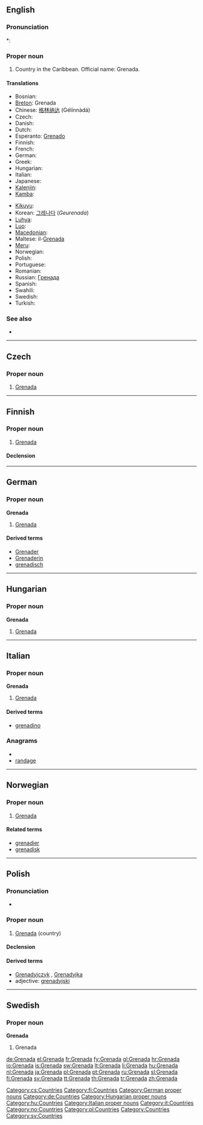 ==English==
{{wikipedia}}

===Pronunciation===
*: {{rhymes|eɪdə}}

===Proper noun===
{{en-proper noun}}

# Country in the Caribbean. Official name: Grenada.

====Translations====
{{trans-top|Caribbean country}}
* Bosnian: {{t-|bs|Grenada|f}}
* [[Breton]]: Grenada
* Chinese: [[格林纳达]] (Gélínnàdá)
* Czech: {{t-|cs|Grenada|f}}
* Danish: {{t-|da|Grenada}}
* Dutch: {{t+|nl|Grenada}}
* Esperanto: [[Grenado]]
* Finnish: {{t+|fi|Grenada}}
* French: {{t+|fr|Grenade}}
* German: {{t+|de|Grenada}}
* Greek: {{t+|el|Γρενάδα|f|tr=Grenáda|sc=Grek}}
* Hungarian: {{t+|hu|Grenada}}
* Italian: {{t-|it|Grenada}}
* Japanese: {{t-|ja|グレナダ|tr=gurenada|sc=Jpan}}
* [[Kalenjin]]: {{tø|kln|Grenada}}
* [[Kamba]]: {{tø|kam|Grenada}}
{{trans-mid}}
* [[Kikuyu]]: {{tø|ki|Grenada}}
* Korean: [[그레나다]] (''Geurenada'')
* [[Luhya]]: {{tø|luy|Grenada}}
* [[Luo]]: {{tø|luo|Grenada}}
* [[Macedonian]]: {{t|mk|Гренада|f|tr=Grenáda|sc=Cyrl|xs=Macedonian}}
* Maltese: il-[[Grenada]]
* [[Meru]]: {{tø|mer|Grenada}}
* Norwegian: {{t-|no|Grenada}}
* Polish: {{t+|pl|Grenada}}
* Portuguese: {{t+|pt|Granada}}
* Romanian: {{t-|ro|Grenada|f}}
* Russian: [[Гренада]]
* Spanish: {{t+|es|Granada}}
* Swahili: {{t+|sw|Grenada|xs=Swahili}}
* Swedish: {{t+|sv|Grenada}}
* Turkish: {{t+|tr|Grenada}}
{{trans-bottom}}

===See also===
* {{list|en|countries of North America}}

----

==Czech==

===Proper noun===
{{cs-proper noun|g=f}}

# [[#English|Grenada]]

[[Category:cs:Countries]]

----

==Finnish==
{{wikipedia|lang=fi}}

===Proper noun===
{{infl|fi|proper noun}}

# [[#English|Grenada]]

====Declension====
{{fi-decl-kala|Grenad|np=1}}

[[Category:fi:Countries]]

----

==German==
{{wikipedia|lang=de}}

===Proper noun===
'''Grenada''' {{n}}

# [[#English|Grenada]]

====Derived terms====
* [[Grenader]]
* [[Grenaderin]]
* [[grenadisch]]

[[Category:German proper nouns]]
[[Category:de:Countries]]

----

==Hungarian==
{{wikipedia|lang=hu}}

===Proper noun===
'''Grenada'''

# [[#English|Grenada]]

[[Category:Hungarian proper nouns]]
[[Category:hu:Countries]]

----


==Italian==
{{wikipedia|lang=it}}

===Proper noun===
'''Grenada''' {{m}}

# [[#English|Grenada]]

====Derived terms====
* [[grenadino]]

===Anagrams===
* {{alphagram|aadegnr}}
* [[randage#Italian|randage]]

[[Category:Italian proper nouns]]
[[Category:it:Countries]]

----

==Norwegian==

===Proper noun===
{{infl|no|proper noun}}

# [[#English|Grenada]]

====Related terms====
* [[grenadier]]
* [[grenadisk]]

[[Category:no:Countries]]

----

==Polish==

===Pronunciation===
* {{IPA|/ɡrɛˈnada/|lang=pl}}

===Proper noun===
{{infl|pl|proper noun|g=f}}

# [[#English|Grenada]] (country)

====Declension====
{{pl-decl-noun
|Grenada|Grenady
|Grenady|Grenad
|Grenadzie|Grenadom
|Grenadę|Grenady
|Grenadą|Grenadami
|Grenadzie|Grenadach
|Grenado|Grenady
}}

====Derived terms====
* [[Grenadyjczyk]] {{m}}, [[Grenadyjka]] {{f}}
* adjective: [[grenadyjski]]

[[Category:pl:Countries]]

----

==Swedish==

===Proper noun===
'''Grenada'''

# Grenada

[[Category:Countries]]
[[Category:sv:Countries]]

[[de:Grenada]]
[[el:Grenada]]
[[fr:Grenada]]
[[fy:Grenada]]
[[gl:Grenada]]
[[hr:Grenada]]
[[io:Grenada]]
[[is:Grenada]]
[[sw:Grenada]]
[[lt:Grenada]]
[[li:Grenada]]
[[hu:Grenada]]
[[nl:Grenada]]
[[ja:Grenada]]
[[pl:Grenada]]
[[pt:Grenada]]
[[ru:Grenada]]
[[sl:Grenada]]
[[fi:Grenada]]
[[sv:Grenada]]
[[tt:Grenada]]
[[th:Grenada]]
[[tr:Grenada]]
[[zh:Grenada]]